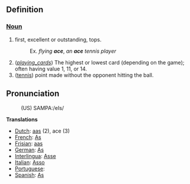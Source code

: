 ==Definition==
===[[Noun]]===
#first, excellent or outstanding, tops.
#:Ex. ''flying '''ace''''', ''an '''ace''' tennis player''
# (''[[playing_cards]]'') The highest or lowest card (depending on the game); often having value 1, 11, or 14.
#([[tennis]]) point made without the opponent hitting the ball.

==Pronunciation==
:(US) SAMPA:/eIs/

'''Translations'''
*[[Dutch]]: [[aas]] (2), ace (3)
*[[French]]: [[As]]
*[[Frisian]]: [[aas]]
*[[German]]: [[As]]
*[[Interlingua]]: [[Asse]]
*[[Italian]]: [[Asso]]
*[[Portuguese]]: [[]]
*[[Spanish]]: [[As]]